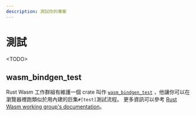 ```yaml
---
description: 測試你的專案
---
```


# 測試

&lt;TODO&gt;

## wasm_bindgen_test <a id="wasm_bindgen_test"></a>

Rust Wasm 工作群組有維護一個 crate 叫作 [`wasm_bindgen_test`](https://wasm-bindgen.github.io/wasm-bindgen/wasm-bindgen-test/index.html) ，他讓你可以在瀏覽器裡跑類似於用內建的巨集`#[test]`測試流程。 更多資訊可以參考 [Rust Wasm working group's documentation](https://wasm-bindgen.github.io/wasm-bindgen/wasm-bindgen-test/index.html)。
